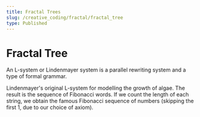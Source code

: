 ```yaml
---
title: Fractal Trees
slug: /creative_coding/fractal/fractal_tree
type: Published
---
```



# Fractal Tree

<Suspense>
  <Preview />
</Suspense>

An L-system or Lindenmayer system is a parallel rewriting system and a type of formal grammar.

Lindenmayer's original L-system for modelling the growth of algae. The result is the sequence of Fibonacci words. If we count the length of each string, we obtain the famous Fibonacci sequence of numbers (skipping the first 1, due to our choice of axiom).
